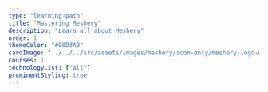 ```yaml
---
type: "learning-path"
title: "Mastering Meshery"
description: "Learn all about Meshery"
order: 1
themeColor: "#00D3A9"
cardImage: "../../../src/assets/images/meshery/icon-only/meshery-logo-white.svg"
courses: 1
technologyList: ["all"]
prominentStyling: true
---
```


<!--
  This file is only used to render the courses list within a learning path.
  Check the Learn-Layer5 folder under src/sections/, src/templates for more understanding of how the data is used
-->
